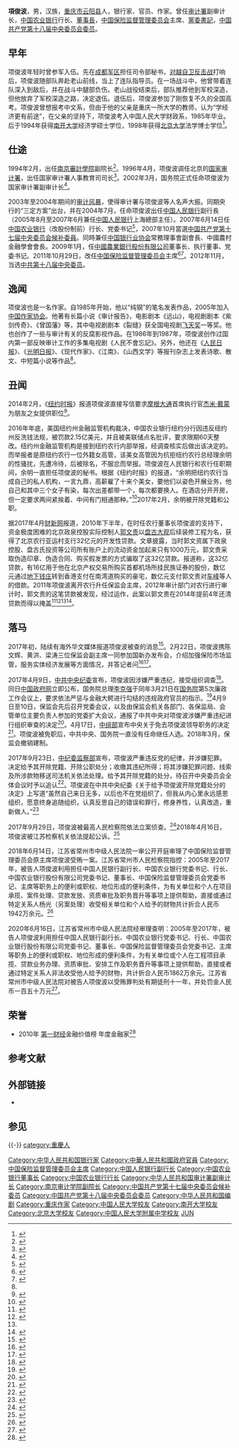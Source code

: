 {{Infobox person
|name =項俊波
|caption =
|sex =
|birth_date  =1957年1月
|birth_place ={{PRC}}[[四川省|四川省]][[万县专区|万县专区]][[云阳县|云阳县]]（今[[重庆市|重庆市]]）
|home_town ={{PRC}}[[重庆市|重庆市]][[云阳县|云阳县]]
|other_names =
|ethnicity =
|party =<del>{{CPC}}</del>(2017年9月23日被开除)
|nationality ={{PRC}}
|education =
*[[中国人民大学|中国人民大学]]财政系学士
*[[南开大学|南开大学]]经济学硕士
*[[北京大学|北京大学]]法学博士
|alma_mater =
|occupation =政治人物、财经官员
}}
'''項俊波'''{{BD|1957年|1月|||catIdx=XJB}}，男，汉族，[[重庆市|重庆市]][[云阳县|云阳县]]人，银行家、官员、作家。曾任[[中华人民共和国审计署|审计署]]副审计长，[[中国农业银行|中国农业银行]]行长、[[董事長|董事長]]，[[中国保险监督管理委员会|中国保险监督管理委员会]]主席、[[黨委書記|黨委書記]]，[[中国共产党|中国共产党]][[中国共产党第十八届中央委员会委员列表|第十八届中央委员会委员]]。

==早年==
项俊波年轻时曾参军入伍。先在[[中国人民解放军成都军区|成都军区]]担任司令部秘书，[[1979年中越战争|对越自卫反击战]]打响后，项俊波随部队奔赴老山前线，当上了连队指导员。在一场战斗中，他曾带着连队深入到敌后，并在战斗中腿部负伤。老山战役结束后，部队推荐他到军校深造，但他放弃了军校深造之路，决定退伍。退伍后，项俊波参加了刚恢复不久的全国高考。项俊波曾想报考中文系，但由于他的父亲是重庆一所大学的教师，认为“学经济更有前途”，在父亲的坚持下，项俊波考入中国人民大学财政系，1985年毕业。后于1994年获得[[南开大学|南开大学]]经济学硕士学位，1998年获得[[北京大学|北京大学]]法学博士学位<ref name=netease>{{cite web|title=项俊波曾在对越反击战中负伤 弃部队前程参加高考|url=http://news.163.com/17/0409/15/CHJFH2U00001899N.html|accessdate=2017-04-09|publisher=政知圈|archive-url=https://web.archive.org/web/20170410133116/http://news.163.com/17/0409/15/CHJFH2U00001899N.html|archive-date=2017-04-10|dead-url=yes}}</ref>。
==仕途==
1994年2月，出任[[南京审计大学|南京審計學院]]副院长<ref>{{cite book|editor=中国大学校长名典委员会|title=中国大学校长名典 下|date=1995年10月|publisher=北京：中国人事出版社|isbn=7-80076-587-3|pages=260-261|accessdate=2017-04-09}}</ref>。1996年4月，项俊波调任北京的[[中华人民共和国审计署|国家审计署]]，出任国家审计署人事教育司司长<ref>{{cite book|author1=孙铭|title=金融改革冲击波|date=2007年1月|publisher=北京：经济日报出版社|isbn=978-7-80180-628-4|pages=76|accessdate=2017-04-09}}</ref>。2002年3月，国务院正式任命项俊波为国家审计署副审计长<ref>{{cite book|author1=国家行政学院进修部|title=金融监管和风险防范|date=2012年11月|publisher=北京：国家行政学院出版社|isbn=978-7-5150-0575-1|pages=147|accessdate=2017-04-09}}</ref>。

2003年至2004年期间的[[审计风暴|审计风暴]]，使得审计署与项俊波等人名声大振。同期央行的“三定方案”出台，并在2004年7月，任命项俊波出任[[中国人民银行|中国人民银行]]副行長（2005年8月至2007年6月兼任[[中国人民银行|中国人民银行]]上海總部主任）。2007年6月14日任[[中国农业银行|中国农业银行]]（改股份制前）行长、党委书记<ref>{{Cite web|title=项俊波任中国农业银行行长|url=http://finance.sina.com.cn/stock/t/20070706/11481524159.shtml|access-date=2021-11-25|date=2007-07-06|publisher=新浪网}}</ref>，2007年10月當選[[中国共产党第十七届中央委员会候补委员列表|中国共产党第十七届中央委员会候补委員]]。同時兼任[[中国银行业协会|中国银行业协会]]常務理事會副會長、中國農村金融學會會長。2009年1月，任[[中国农业银行|中國農業銀行股份有限公司]]董事长、执行董事、党委书记。2011年10月29日，改任[[中国保险监督管理委员会|中国保险监督管理委员会]]主席<ref>{{Cite web|title=项俊波出任保监会主席、党委书记|url=http://finance.sina.com.cn/roll/20111031/054710721807.shtml|access-date=2021-11-25|date=2011-10-31|publisher=新浪网}}</ref><ref>{{Cite web|title=项俊波出任保监会主席一职|url=http://insurance.hexun.com/2011/2011_xjb/|access-date=2021-11-25|publisher=和讯网}}</ref>。2012年11月，当选[[中国共产党第十八届中央委员会委员列表|中共第十八届中央委员]]。

==逸闻==
项俊波也是一名作家。自1985年开始，他以“纯钢”的笔名发表作品，2005年加入[[中国作家协会|中国作家协会]]。他著有长篇小说《审计报告》，电影剧本《远山》，电视剧剧本《紫剑传奇》、《曾国藩》等，其中电视剧剧本《裂缝》获全国电视剧[[飞天奖|飞天奖]]一等奖。他也创作了一些与审计有关的反腐影视作品。在1986年到1987年，项俊波创作过国内第一部反映审计工作的多集电视剧《人民不會忘記》。另外，他还在《[[人民日报|人民日报]]》、《[[光明日报|光明日报]]》、《现代作家》、《江南》、《山西文学》等报刊杂志上发表诗歌、散文、中短篇小说等作品<ref name=netease/>。
==丑闻==
2014年2月，《[[纽约时报|纽约时报]]》报道项俊波直接写信要求[[摩根大通|摩根大通]]首席执行官[[杰米·戴蒙|杰米·戴蒙]]为朋友之女提供职位<ref>{{cite news|title=中国保监会主席为朋友之女在摩根大通谋职|url=http://cn.nytimes.com/business/20140210/c10chase/|accessdate=2014-02-15|newspaper=[[纽约时报|纽约时报]]中文网|date=2014-02-10}}</ref>。

2016年年底，美国纽约州金融监管机构裁决，中国农业银行纽约分行因违反纽约州反洗钱法规，被罚款2.15亿美元，并且被美联储点名批评，要求限期60天整改。纽约州金融监管机构是接到纽约农行内部举报，经调查核实后做出该决定的。而举报者是原纽约农行一位外籍女高管，该美女高管因为抗拒纽约农行总经理余明的性骚扰，先遭冷待，后被除名，不服忿而举报。项俊波在人民银行和农行任职期间，余明一直担任项俊波的秘书。根据《纽约时报》的报道，“余明把纽约农行当成自己的私人机构，一言九鼎，高薪雇了十来个美女，要他们以姿色开展业务，他自己和其中三个女子有染，每次出差都带一个，每次都要换人。在酒店分开开房，但一定要求两间紧挨着、中间有门相通那种。”<ref>{{cite web|url=https://www.sohu.com/a/132885908_313170|title=保监会主席项俊波涉嫌严重违纪 目前正接受组织审查|publisher=搜狐网|accessdate=2017-04-09}}</ref>2017年2月，余明被开除党籍和公职。

据2017年4月[[财新网|财新网]]报道，2010年下半年，在时任农行董事长项俊波的支持下，资金极度困难的北京政泉控股实际控制人[[郭文贵|郭文贵]]以[[盘古大观|盘古大观]]后续装修工程为名，获得了北京农行亚运村支行32亿元的开发性贷款。文章披露，当时郭文资属下政泉控股、盘古氏投资等公司所有账户上的流动资金加起来只有1000万元，郭文贵采取伪造印章、伪造合同、购买假发票的方式骗取了这32亿贷款。报道称，这32亿贷款，有16亿用于他在北京产权交易所购买首都机场所挂民族证券的股份，数亿元通过[[地下钱庄|地下钱庄]]转到香港支付在南湾道购买的豪宅，数亿元支付郭文贵对[[车峰|车峰]]等人的借款。2011年项俊波离开农行升任保监会主席，2012年审计部门对农行进行审计时，郭文贵的这笔贷款被发现，经过运作，此案以郭文贵在2014年提前4年还清贷款而得以掩盖<ref>{{cite web|url=http://china.dwnews.com/news/2017-04-09/59809527.html|title=媒体曝项俊波助郭文贵骗贷32亿后急删稿|publisher=多维新闻|accessdate=2017-04-09}}</ref><ref name="#1">{{cite web|url=http://finance.caixin.com/2017-04-09/101076002.html|title=保监会主席项俊波被调查 曾自称中国首席保险推销员|publisher=财新网|accessdate=2017-04-09}}</ref><ref name="#1"/><ref>{{cite web|url=http://business.sohu.com/20170409/n487345890.shtml|title=保监会主席项俊波涉嫌违纪 正接受审查|publisher=搜狐网|accessdate=2017-04-09}}</ref>。

==落马==
2017年初，陆续有海外华文媒体报道项俊波被查的消息<ref>{{cite web|url=http://china.dwnews.com/news/2017-02-21/59801241.html|title=被查风声袭击中国保监会主席项俊波 |publisher=多维新闻|accessdate=2017-02-21}}</ref>。2月22日，项俊波携陈文辉、黄洪、梁涛三位保监会副主席一同参加国新办发布会，介绍加强保险市场监管，服务实体经济发展等方面情况，并答记者问<ref>{{cite web|url=http://m.jrj.com.cn/madapter/insurance/2017/02/22141022090182.shtml|title=保监会主席项俊波携三位副主席一同参加国新办发布会}}</ref><ref>{{cite web|url=http://m.thepaper.cn/newsDetail_forward_1623497|title=保监会主席项俊波携三位副主席一同参加国新办发布会}}</ref>。

2017年4月9日，[[中国共产党中央纪律检查委员会|中共中央纪委]]宣布，项俊波因涉嫌严重违纪，接受组织调查<ref>{{cite web|title=中国保险监督管理委员会党委书记、主席项俊波接受组织审查|url=http://www.ccdi.gov.cn/scdc/zggb/zjsc/201704/t20170409_115913.html}}</ref>。同日[[中华人民共和国中央人民政府门户网站|中国政府网]]立即公布，国务院总理[[李克强|李克强]]于同年3月21日在[[中华人民共和国国务院|国务院]]第5次廉政工作会议上，要求依法严惩与金融大鳄进行勾结的违规政府官员的指示。<ref>{{cite web|title=強哥撂狠話 全力打貪掃金融大鱷|url=http://www.chinatimes.com/newspapers/20170410000602-260309|date=2017-04-10|publisher=中時電子報}}</ref>4月9日至10日，保监会先后召开党委会议，以及由保监会机关各部门、各保监局、会管单位主要负责人参加的党委扩大会议，通报了中共中央对项俊波涉嫌严重违纪进行组织审查的决定<ref>{{cite web|title=保监会开会通报项俊波被查|url=http://finance.sina.com.cn/roll/2017-04-10/doc-ifyeayzu7450295.shtml|date=2017-04-10|publisher=经济观察网}}</ref>。4月17日，[[中共中央组织部|中组部]]宣布中央关于免去项俊波领导职务的决定<ref>{{Cite web|url=http://finance.ifeng.com/a/20170417/15304581_0.shtml|title=中组部：项俊波涉嫌严重违纪 已被免去领导职务|accessdate=2017-04-17|author=|date=2017-04-17|work=|publisher=凤凰网}}</ref>。项俊波被免职后，中共中央、国务院一直没有任命继任人选。2018年3月，保监会撤销建制。

2017年9月23日，[[中国共产党中央纪律检查委员会|中纪委]][[中华人民共和国监察部|监察部]]宣布，项俊波严重违反党的纪律，并涉嫌犯罪。决定给予其开除党籍、开除公职处分；收缴其违纪所得；将其涉嫌犯罪问题、线索及所涉款物移送司法机关依法处理。给予其开除党籍的处分，待召开中央委员会全体会议时予以追认<ref>{{cite web|title=中国保险监督管理委员会原党委书记、主席项俊波严重违纪被开除党籍和公职|url =http://www.ccdi.gov.cn/scdc/zggb/djcf/201709/t20170923_116076.html}}</ref>。项俊波在中共中央纪委《关于给予项俊波开除党籍处分的决定》上写道“虽然自己来日无多，以后也不在党组织了，但我从内心里永远感恩组织，愿意终身追随组织，认真反思自己的错误和罪行，修身养性，认真改造，重新做人。”<ref>{{cite web|url=http://finance.sina.com.cn/china/2018-11-15/doc-ihnvukff4287202.shtml|title=项俊波处分决定本人签字首次曝光 称自己来日无多|accessdate=2018-11-15|date=2018-11-15|publisher=新浪财经|archive-date=2018-11-16|archive-url=https://web.archive.org/web/20181116173840/http://finance.sina.com.cn/china/2018-11-15/doc-ihnvukff4287202.shtml|dead-url=no}}</ref>

2017年9月29日，项俊波被最高人民检察院依法立案侦查。<ref>{{cite news|title=最高人民检察院依法决定对项俊波立案侦查|url=https://www.spp.gov.cn/spp/qwfb/201709/t20170929_201864.shtml}}</ref>2018年4月16日，项俊波被江苏检察机关依法提起公诉。<ref>{{cite news|title=江苏检察机关依法对项俊波提起公诉|url=https://www.spp.gov.cn/spp/qwfb/201804/t20180416_374532.shtml}}</ref>

2018年6月14日，江苏省常州市中级人民法院一审公开开庭审理了中国保险监督管理委员会原主席项俊波受贿一案。江苏省常州市人民检察院指控：2005年至2017年，被告人项俊波利用担任中国人民银行副行长、中国农业银行党委书记、行长、中国农业银行股份有限公司党委书记、董事长、中国保险监督管理委员会党委书记、主席等职务上的便利或职权、地位形成的便利条件，为有关单位和个人在项目承揽、案件处理、贷款发放、资质审批及职务晋升等事项上提供帮助，直接或通过特定关系人杨光（另案处理）收受相关单位和个人给予的财物共计折合人民币1942万余元。<ref>{{cite news|title=中国保险监督管理委员会原主席项俊波受贿案一审开庭|url=http://www.court.gov.cn/fabu-xiangqing-102042.html}}</ref>

2020年6月16日，江苏省常州市中级人民法院经审理查明：2005年至2017年，被告人项俊波利用担任中国人民银行副行长、中国农业银行党委书记、行长、中国农业银行股份有限公司党委书记、董事长、中国保险监督管理委员会党委书记、主席等职务上的便利或职权、地位形成的便利条件，为有关单位或个人在工程项目承揽、贷款业务办理、资质审批、安排工作及职务晋升等事项上提供帮助，直接或者通过特定关系人非法收受他人给予的财物，共计折合人民币1862万余元。江苏省常州市中级人民法院对被告人项俊波以受贿罪判处有期徒刑十一年，并处罚金人民币一百五十万元<ref>{{cite web|title=原保监会主席项俊波受贿案一审宣判|url=http://www.court.gov.cn/fabu-xiangqing-236751.html}}</ref>。

==荣誉==
*2010年 [[第一财经|第一财经]]金融价值榜 年度金融家<ref> {{cite web | url = http://cfv.yicai.com/2010/?action-channel-name-makes | title = 2010第一财经金融价值榜揭晓 | accessdate = 2012-03-13}}</ref>

==参考文献==
{{Reflist|30em}}

==外部链接==
*{{Wikiquote-inline|项俊波}}

==参见==
{{-}}
{{start box}}
{{s-gov|prc}}
{{s-before|[[吴定富|吴定富]]}}
{{s-title|[[中国保险监督管理委员会|中国保险监督管理委员会]]主席|2011年10月29日－2017年4月9日}}  
{{s-none|[[陈文辉_(中共官员)|陈文辉]]<br>（代理）}}
{{s-bus}}
{{s-new}}
{{s-title|[[中国农业银行|中国农业银行股份有限公司]]董事长|2009年1月－2011年10月28日}}
{{s-after|[[蒋超良|蒋超良]]}}
{{s-before|[[杨明生|杨明生]]}}
{{s-title|[[中国农业银行|中国农业银行]]行长|2007年6月14日－2009年1月}}
{{s-after|[[张云_(1959年)|张云]]}}
{{end box}}
{{中共十八大到十九大期间的反腐败工作}}
{{DEFAULTSORT:Xiang Junbo}}
[[Category:中华人民共和国银行家|Category:中华人民共和国银行家]]
[[Category:中華人民共和國政府官員|Category:中華人民共和國政府官員]]
[[Category:中国保险监督管理委员会主席|Category:中国保险监督管理委员会主席]]
[[Category:中国人民银行副行长|Category:中国人民银行副行长]]
[[Category:中国农业银行董事长|Category:中国农业银行董事长]]
[[Category:中国农业银行行长|Category:中国农业银行行长]]
[[Category:中华人民共和国审计署副审计长|Category:中华人民共和国审计署副审计长]]
[[Category:南京审计学院副院长|Category:南京审计学院副院长]]
[[Category:中国共产党第十七届中央委员会候补委员|Category:中国共产党第十七届中央委员会候补委员]]
[[Category:中国共产党第十八届中央委员会委员|Category:中国共产党第十八届中央委员会委员]]
[[Category:中华人民共和国编剧|Category:中华人民共和国编剧]]
[[Category:重庆作家|Category:重庆作家]]
[[Category:中国人民大学校友|Category:中国人民大学校友]]
[[Category:南开大学校友|Category:南开大学校友]]
[[Category:北京大学校友|Category:北京大学校友]]
[[Category:中国人民大学附属中学校友|Category:中国人民大学附属中学校友]]
[[category:重慶人|category:重慶人]]
[[Category:項姓|JUN]]